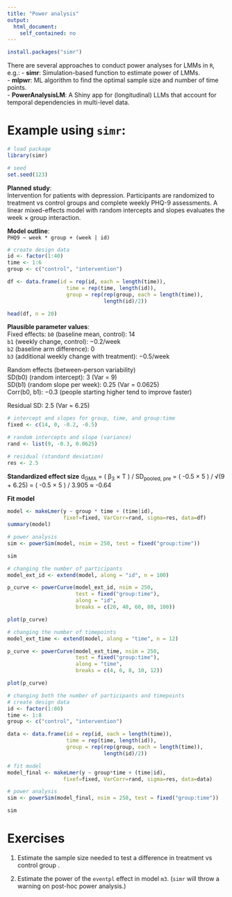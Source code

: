 ```yaml
---
title: "Power analysis"
output:
  html_document:
    self_contained: no
---
```


```r
install.packages("simr")
```

There are several approaches to conduct power analyses for LMMs in `R`, e.g.:
- **simr**: Simulation-based function to estimate power of LMMs.  
- **mlpwr**: ML algorithm to find the optimal sample size and number of time points.  
- **PowerAnalysisLM**: A Shiny app for (longitudinal) LLMs that account for temporal dependencies in multi-level data.

# Example using `simr`:

```r
# load package
library(simr)

# seed
set.seed(123)
```

**Planned study**:  
Intervention for patients with depression. Participants are randomized to treatment vs control groups and complete weekly PHQ-9 assessments. A linear mixed-effects model with random intercepts and slopes evaluates the week × group interaction.

**Model outline**:  
`PHQ9 ~ week * group + (week | id)`

```r
# create design data
id <- factor(1:40)
time <- 1:6
group <- c("control", "intervention")

df <- data.frame(id = rep(id, each = length(time)),
                   time = rep(time, length(id)),
                   group = rep(rep(group, each = length(time)), 
                               length(id)/2))

head(df, n = 20)
```

**Plausible parameter values**:  
Fixed effects: 
`b0` (baseline mean, control): 14   
`b1` (weekly change, control): −0.2/week   
`b2` (baseline arm difference): 0   
`b3` (additional weekly change with treatment): −0.5/week   
  
Random effects (between-person variability)   
SD(b0) (random intercept): 3 (Var = 9)  
SD(b1) (random slope per week): 0.25 (Var = 0.0625)  
Corr(b0, b1): −0.3 (people starting higher tend to improve faster)   
  
Residual SD: 2.5 (Var = 6.25)

```r
# intercept and slopes for group, time, and group:time
fixed <- c(14, 0, -0.2, -0.5)

# random intercepts and slope (variance)
rand <- list(9, -0.3, 0.0625)

# residual (standard deviation)
res <- 2.5
```

**Standardized effect size**
d<sub>GMA</sub> =
( &beta;<sub>3</sub> &times; T ) / SD<sub>pooled,&nbsp;pre</sub>
= ( -0.5 &times; 5 ) / &radic;(9 + 6.25)
= ( -0.5 &times; 5 ) / 3.905
&asymp; -0.64


**Fit model**
```r
model <- makeLmer(y ~ group * time + (time|id),
                  fixef=fixed, VarCorr=rand, sigma=res, data=df)
summary(model)
```

```r
# power analysis
sim <- powerSim(model, nsim = 250, test = fixed("group:time"))
```

```r
sim
```

```r
# changing the number of participants
model_ext_id <- extend(model, along = "id", n = 100)

p_curve <- powerCurve(model_ext_id, nsim = 250, 
                      test = fixed("group:time"), 
                      along = "id", 
                      breaks = c(20, 40, 60, 80, 100))
```

```r
plot(p_curve)
```

```r
# changing the number of timepoints
model_ext_time <- extend(model, along = "time", n = 12)

p_curve <- powerCurve(model_ext_time, nsim = 250, 
                      test = fixed("group:time"), 
                      along = "time", 
                      breaks = c(4, 6, 8, 10, 12))
```

```r
plot(p_curve)
```

```r
# changing both the number of participants and timepoints
# create design data
id <- factor(1:80)
time <- 1:8
group <- c("control", "intervention")

data <- data.frame(id = rep(id, each = length(time)),
                   time = rep(time, length(id)),
                   group = rep(rep(group, each = length(time)), 
                               length(id)/2))

# fit model
model_final <- makeLmer(y ~ group*time + (time|id),
                  fixef=fixed, VarCorr=rand, sigma=res, data=data)

# power analysis
sim <- powerSim(model_final, nsim = 250, test = fixed("group:time"))
```

```r
sim
```

# Exercises

1. Estimate the sample size needed to test a difference in treatment vs control group .

2. Estimate the power of the `eventpl` effect in model `m3`. (`simr` will throw a warning on post-hoc power analysis.)


